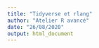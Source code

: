 ```yaml
---
title: "Tidyverse et rlang"
author: "Atelier R avancé"
date: "26/08/2020"
output: html_document
---
```


